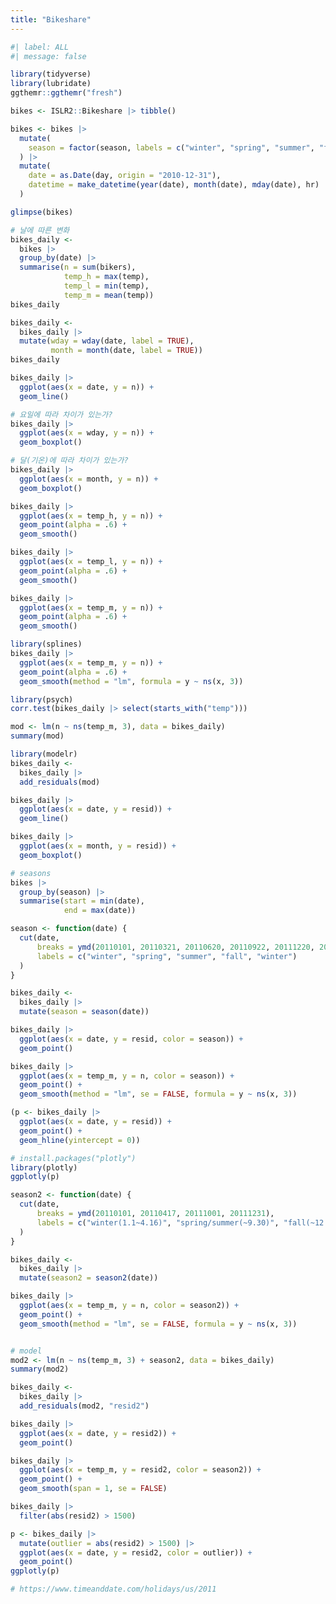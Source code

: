 ```yaml
---
title: "Bikeshare"
---
```


```r
#| label: ALL
#| message: false

library(tidyverse)
library(lubridate)
ggthemr::ggthemr("fresh")

bikes <- ISLR2::Bikeshare |> tibble()

bikes <- bikes |> 
  mutate(
    season = factor(season, labels = c("winter", "spring", "summer", "fall"))
  ) |> 
  mutate(
    date = as.Date(day, origin = "2010-12-31"),
    datetime = make_datetime(year(date), month(date), mday(date), hr)
  )

glimpse(bikes)

# 날에 따른 변화
bikes_daily <- 
  bikes |> 
  group_by(date) |> 
  summarise(n = sum(bikers),
            temp_h = max(temp),
            temp_l = min(temp),
            temp_m = mean(temp))
bikes_daily

bikes_daily <-
  bikes_daily |> 
  mutate(wday = wday(date, label = TRUE),
         month = month(date, label = TRUE))
bikes_daily

bikes_daily |> 
  ggplot(aes(x = date, y = n)) +
  geom_line()

# 요일에 따라 차이가 있는가?
bikes_daily |> 
  ggplot(aes(x = wday, y = n)) +
  geom_boxplot()

# 달(기온)에 따라 차이가 있는가?
bikes_daily |> 
  ggplot(aes(x = month, y = n)) +
  geom_boxplot()

bikes_daily |> 
  ggplot(aes(x = temp_h, y = n)) +
  geom_point(alpha = .6) +
  geom_smooth()

bikes_daily |> 
  ggplot(aes(x = temp_l, y = n)) +
  geom_point(alpha = .6) +
  geom_smooth()

bikes_daily |> 
  ggplot(aes(x = temp_m, y = n)) +
  geom_point(alpha = .6) +
  geom_smooth()

library(splines)
bikes_daily |> 
  ggplot(aes(x = temp_m, y = n)) +
  geom_point(alpha = .6) +
  geom_smooth(method = "lm", formula = y ~ ns(x, 3))

library(psych)
corr.test(bikes_daily |> select(starts_with("temp")))  

mod <- lm(n ~ ns(temp_m, 3), data = bikes_daily)
summary(mod)

library(modelr)
bikes_daily <- 
  bikes_daily |> 
  add_residuals(mod)

bikes_daily |> 
  ggplot(aes(x = date, y = resid)) +
  geom_line()

bikes_daily |> 
  ggplot(aes(x = month, y = resid)) +
  geom_boxplot()

# seasons
bikes |> 
  group_by(season) |> 
  summarise(start = min(date),
            end = max(date))

season <- function(date) {
  cut(date, 
      breaks = ymd(20110101, 20110321, 20110620, 20110922, 20111220, 20111231),
      labels = c("winter", "spring", "summer", "fall", "winter") 
  )
} 

bikes_daily <- 
  bikes_daily |> 
  mutate(season = season(date))

bikes_daily |> 
  ggplot(aes(x = date, y = resid, color = season)) +
  geom_point()

bikes_daily |> 
  ggplot(aes(x = temp_m, y = n, color = season)) +
  geom_point() +
  geom_smooth(method = "lm", se = FALSE, formula = y ~ ns(x, 3))

(p <- bikes_daily |> 
  ggplot(aes(x = date, y = resid)) +
  geom_point() +
  geom_hline(yintercept = 0))

# install.packages("plotly")
library(plotly)
ggplotly(p)

season2 <- function(date) {
  cut(date, 
      breaks = ymd(20110101, 20110417, 20111001, 20111231),
      labels = c("winter(1.1~4.16)", "spring/summer(~9.30)", "fall(~12.31)") 
  )
} 

bikes_daily <- 
  bikes_daily |> 
  mutate(season2 = season2(date))

bikes_daily |> 
  ggplot(aes(x = temp_m, y = n, color = season2)) +
  geom_point() +
  geom_smooth(method = "lm", se = FALSE, formula = y ~ ns(x, 3))


# model
mod2 <- lm(n ~ ns(temp_m, 3) + season2, data = bikes_daily)
summary(mod2)

bikes_daily <- 
  bikes_daily |> 
  add_residuals(mod2, "resid2")

bikes_daily |> 
  ggplot(aes(x = date, y = resid2)) +
  geom_point()

bikes_daily |> 
  ggplot(aes(x = temp_m, y = resid2, color = season2)) +
  geom_point() +
  geom_smooth(span = 1, se = FALSE)

bikes_daily |> 
  filter(abs(resid2) > 1500) 

p <- bikes_daily |> 
  mutate(outlier = abs(resid2) > 1500) |> 
  ggplot(aes(x = date, y = resid2, color = outlier)) +
  geom_point()
ggplotly(p)

# https://www.timeanddate.com/holidays/us/2011


```